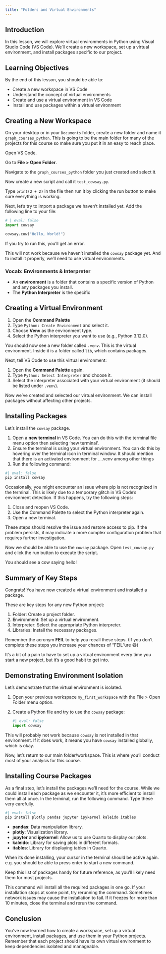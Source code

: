 ```yaml
---
title: "Folders and Virtual Environments"
---
```


## Introduction

In this lesson, we will explore virtual environments in Python using Visual Studio Code (VS Code). We'll create a new workspace, set up a virtual environment, and install packages specific to our project.

## Learning Objectives

By the end of this lesson, you should be able to:

- Create a new workspace in VS Code
- Understand the concept of virtual environments
- Create and use a virtual environment in VS Code
- Install and use packages within a virtual environment

## Creating a New Workspace

On your desktop or in your `Documents` folder, create a new folder and name it `graph_courses_python`. This is going to be the main folder for many of the projects for this course so make sure you put it in an easy to reach place.   

Open VS Code.

Go to **File > Open Folder**.

Navigate to the `graph_courses_python` folder you just created and select it.

Now create a new script and call it `test_cowsay.py`. 

Type `print(2 + 2)` in the file then run it by clicking the run button to make sure everything is working. 

Next, let's try to import a package we haven't installed yet. Add the following line to your file:

```python
# | eval: false
import cowsay

cowsay.cow("Hello, World!")
```

If you try to run this, you'll get an error.

This will not work because we haven't installed the `cowsay` package yet. And to     install it properly, we'll need to use virtual environments.

### Vocab: Environments & Interpreter

- An **environment** is a folder that contains a specific version of Python and any packages you install.
- The **Python Interpreter** is the specific

## Creating a Virtual Environment

1. Open the **Command Palette** 
2. Type `Python: Create Environment` and select it.
3. Choose **Venv** as the environment type.
4. Select the Python interpreter you want to use (e.g., Python 3.12.0).

You should now see a new folder called `.venv`. This is the virtual environment. Inside it is a folder called `lib`, which contains packages.

Next, tell VS Code to use this virtual environment:

1. Open the **Command Palette** again.
2. Type `Python: Select Interpreter` and choose it.
3. Select the interpreter associated with your virtual environment (it should be listed under `.venv`).

Now we've created and selected our virtual environment. We can install packages without affecting other projects.

## Installing Packages

Let's install the `cowsay` package.

1. Open a **new terminal** in VS Code.
You can do this with the terminal file menu option then selecting 'new terminal'. 
2. Ensure the terminal is using your virtual environment. You can do this by hovering over the terminal icon in terminal window. It should mention that there is an activated environment for ....venv among other things
3. Run the following command:

```bash
#| eval: false
pip install cowsay
```

Occasionally, you might encounter an issue where pip is not recognized in the terminal. This is likely due to a temporary glitch in VS Code's environment detection. If this happens, try the following steps:

1. Close and reopen VS Code.
2. Use the Command Palette to select the Python interpreter again.
3. Open a new terminal.

These steps should resolve the issue and restore access to pip. If the problem persists, it may indicate a more complex configuration problem that requires further investigation.

Now we should be able to use the `cowsay` package. Open `test_cowsay.py` and click the run button to execute the script.

You should see a cow saying hello!

## Summary of Key Steps

Congrats! You have now created a virtual environment and installed a package. 

These are key steps for any new Python project:

1. **F**older: Create a project folder.
2. **E**nvironment: Set up a virtual environment.
3. **I**nterpreter: Select the appropriate Python interpreter.
4. **L**ibraries: Install the necessary packages.

Remember the acronym **FEIL** to help you recall these steps. (If you don't complete these steps you increase your chances of "FEIL"ure 😅)

It's a bit of a pain to have to set up a virtual environment every time you start a new project, but it's a good habit to get into. 

## Demonstrating Environment Isolation

Let's demonstrate that the virtual environment is isolated.

1. Open your previous workspace `my_first_workspace` with the File > Open Folder menu option.
2. Create a Python file and try to use the `cowsay` package:

    ```python
    #| eval: false
    import cowsay
    ```

This will probably not work because `cowsay` is not installed in that environment. If it does work, it means you have `cowsay` installed globally, which is okay.

Now, let's return to our main folder/workspace. This is where you'll conduct most of your analysis for this course.

## Installing Course Packages

As a final step, let's install the packages we'll need for the course. While we could install each package as we encounter it, it's more efficient to install them all at once. In the terminal, run the following command. Type these very carefully. 

```bash
#| eval: false
pip install plotly pandas jupyter ipykernel kaleido itables
```

- **pandas**: Data manipulation library.
- **plotly**: Visualization library.
- **jupyter** and **ipykernel**: Allow us to use Quarto to display our plots.
- **kaleido**: Library for saving plots in different formats.
- **itables**: Library for displaying tables in Quarto.

When its done installing, your cursor in the terminal should be active again. e.g. you should be able to press enter to start a new command. 

Keep this list of packages handy for future reference, as you'll likely need them for most projects.

This command will install all the required packages in one go. If your installation stops at some point, try rerunning the command. Sometimes network issues may cause the installation to fail. If it freezes for more than 10 minutes, close the terminal and rerun the command.

## Conclusion

You've now learned how to create a workspace, set up a virtual environment, install packages, and use them in your Python projects. Remember that each project should have its own virtual environment to keep dependencies isolated and manageable.